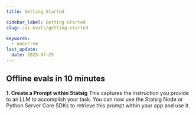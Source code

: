 ```yaml
---
title: Getting Started

sidebar_label: Getting Started
slug: /ai-evals/getting-started

keywords:
  - owner:vm
last_update:
  date: 2025-07-25
---
```



## Offline evals in 10 minutes
**1. Create a Prompt within Statsig**
This captures the instruction you provide to an LLM to accomplish your task. You can now use the Statsig Node or Python Server Core SDKs to retrieve this prompt within your app and use it. 

